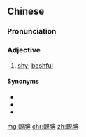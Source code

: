 {{also|腼腆}}
==Chinese==
{{zh-forms|s=腼腆|t2=腼腆}}

===Pronunciation===
{{zh-pron
|m=miǎntiǎn
|c=min5 tin2
|mn=qz,xm,zz:bián-thián
|cat=a
}}

===Adjective===
{{zh-adj}}

# [[shy]]; [[bashful]]

====Synonyms====
* {{zh-l|害羞}}
* {{zh-l|怕羞}}
* {{zh-l|羞澀}}

[[mg:靦腆]]
[[chr:靦腆]]
[[zh:靦腆]]
